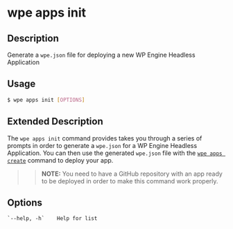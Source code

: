 # wpe apps init

## Description

Generate a `wpe.json` file for deploying a new WP Engine Headless Application

## Usage

```bash
$ wpe apps init [OPTIONS]
```

## Extended Description

The `wpe apps init` command provides takes you through a series of prompts in order to generate a `wpe.json` for a WP Engine Headless Application. You can then use the generated `wpe.json` file with the [`wpe apps create`](./create) command to deploy your app.

> > **NOTE:** You need to have a GitHub repository with an app ready to be deployed in order to make this command work properly.

## Options

```
`--help, -h`    Help for list
```
